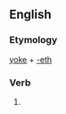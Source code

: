 ==English==

===Etymology===
[[yoke]] + [[-eth]]

===Verb===
{{infl|en|verb form}}

# {{archaic third-person singular of|yoke}}